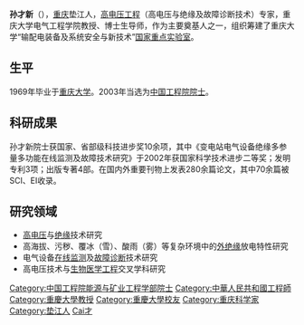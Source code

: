 '''孙才新'''（{{bd|1944年|12月13日|2011年|11月25日|catIdx=Sun孫才新}}），[[重庆|重庆]]垫江人，[[高电压工程|高电压工程]]（高电压与绝缘及故障诊断技术）专家，重庆大学电气工程学院教授、博士生导师，作为主要奠基人之一，组织筹建了重庆大学“输配电装备及系统安全与新技术”[[国家重点实验室|国家重点实验室]]。

==生平==
1969年毕业于[[重庆大学|重庆大学]]。2003年当选为[[中国工程院院士|中国工程院院士]]。

==科研成果==
孙才新院士获国家、省部级科技进步奖10余项，其中《变电站电气设备绝缘多参量多功能在线监测及故障技术研究》于2002年获国家科学技术进步二等奖；发明专利3项；出版专著4部。在国内外重要刊物上发表280余篇论文，其中70余篇被SCI、EI收录。

==研究领域==
*[[高电压|高电压]]与[[绝缘|绝缘]]技术研究
*高海拔、污秽、覆冰（雪）、酸雨（雾）等复杂环境中的[[外绝缘|外绝缘]]放电特性研究
*电气设备[[在线监测|在线监测]]及[[故障诊断|故障诊断]]技术研究
*高电压技术与[[生物医学工程|生物医学工程]]交叉学科研究

{{中国工程院能源与矿业工程学部院士}}
{{Authority control}}
{{DEFAULTSORT:S}}
[[Category:中国工程院能源与矿业工程学部院士|Category:中国工程院能源与矿业工程学部院士]]
[[Category:中華人民共和國工程師|Category:中華人民共和國工程師]]
[[Category:重慶大學教授|Category:重慶大學教授]]
[[Category:重慶大學校友|Category:重慶大學校友]]
[[Category:重庆科学家|Category:重庆科学家]]
[[Category:垫江人|Category:垫江人]]
[[Category:孫姓|Cai才]]